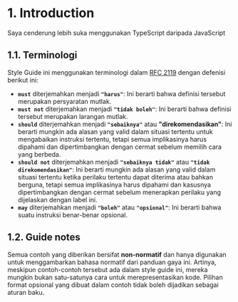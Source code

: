 # 1. Introduction


<Callout type="info" emoji="💡">
  Saya cenderung lebih suka menggunakan TypeScript daripada JavaScript
</Callout>

## 1.1. Terminologi

Style Guide ini menggunakan terminologi dalam [RFC 2119](https://datatracker.ietf.org/doc/html/rfc2119) dengan defenisi berikut ini:

- **`must`** diterjemahkan menjadi **`"harus"`**: Ini berarti bahwa definisi tersebut merupakan persyaratan mutlak.
- **`must not`** diterjemahkan menjadi **`"tidak boleh"`**: Ini berarti bahwa definisi tersebut merupakan larangan mutlak.
- **`should`** diterjemahkan menjadi **`"sebaiknya"`** atau **"direkomendasikan"**: Ini berarti mungkin ada alasan yang valid dalam situasi tertentu untuk mengabaikan instruksi tertentu, tetapi semua implikasinya harus dipahami dan dipertimbangkan dengan cermat sebelum memilih cara yang berbeda.
- **`should not`** diterjemahkan menjadi **`"sebaiknya tidak"`** atau **`"tidak direkomendasikan"`**: Ini berarti mungkin ada alasan yang valid dalam situasi tertentu ketika perilaku tertentu dapat diterima atau bahkan berguna, tetapi semua implikasinya harus dipahami dan kasusnya dipertimbangkan dengan cermat sebelum menerapkan perilaku yang dijelaskan dengan label ini.
- **`may`** diterjemahkan menjadi **`"boleh"`** atau **`"opsional"`**: Ini berarti bahwa suatu instruksi benar-benar opsional.

## 1.2. Guide notes

Semua contoh yang diberikan bersifat **non-normatif** dan hanya digunakan untuk menggambarkan bahasa normatif dari panduan gaya ini. Artinya, meskipun contoh-contoh tersebut ada dalam style guide ini, mereka mungkin bukan satu-satunya cara untuk merepresentasikan kode. Pilihan format opsional yang dibuat dalam contoh tidak boleh dijadikan sebagai aturan baku.
